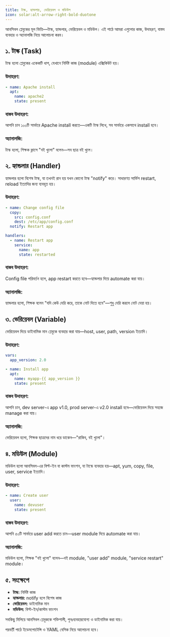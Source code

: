 ```yaml
---
title: টাস্ক, হ্যান্ডলার, ভেরিয়েবল ও মডিউল
icon: solar:alt-arrow-right-bold-duotone
---
```


আনসিবল প্লেবুকের মূল ভিত্তি—টাস্ক, হ্যান্ডলার, ভেরিয়েবল ও মডিউল। এই পাঠে আমরা এগুলোর কাজ, উদাহরণ, বাস্তব ব্যবহার ও অ্যানালজি নিয়ে আলোচনা করব।

## ১. টাস্ক (Task)

টাস্ক হলো প্লেবুকের একেকটি ধাপ, যেখানে নির্দিষ্ট কাজ (module) এক্সিকিউট হয়।

### উদাহরণ:
```yaml
- name: Apache install
  apt:
    name: apache2
    state: present
```

### বাস্তব উদাহরণ:

আপনি চান ১০০টি সার্ভারে Apache install করতে—একটি টাস্ক লিখে, সব সার্ভারে একসাথে install হবে।

### অ্যানালজি:

টাস্ক হলো, শিক্ষক ক্লাসে "বই খুলো" বলেন—সব ছাত্র বই খুলে।

## ২. হ্যান্ডলার (Handler)

হ্যান্ডলার হলো বিশেষ টাস্ক, যা তখনই রান হয় যখন কোনো টাস্ক "notify" করে। সাধারণত সার্ভিস restart, reload ইত্যাদির জন্য ব্যবহৃত হয়।

### উদাহরণ:
```yaml
- name: Change config file
  copy:
    src: config.conf
    dest: /etc/app/config.conf
  notify: Restart app

handlers:
  - name: Restart app
    service:
      name: app
      state: restarted
```

### বাস্তব উদাহরণ:

Config file পরিবর্তন হলে, app restart করতে হবে—হ্যান্ডলার দিয়ে automate করা যায়।

### অ্যানালজি:

হ্যান্ডলার হলো, শিক্ষক বলেন "যদি কেউ দেরি করে, তাকে নোট দিতে হবে"—শুধু দেরি করলে নোট দেয়া হয়।

## ৩. ভেরিয়েবল (Variable)

ভেরিয়েবল দিয়ে ডাইনামিক মান প্লেবুকে ব্যবহার করা যায়—host, user, path, version ইত্যাদি।

### উদাহরণ:
```yaml
vars:
  app_version: 2.0

- name: Install app
  apt:
    name: myapp-{{ app_version }}
    state: present
```

### বাস্তব উদাহরণ:

আপনি চান, dev server-এ app v1.0, prod server-এ v2.0 install হবে—ভেরিয়েবল দিয়ে সহজে manage করা যায়।

### অ্যানালজি:

ভেরিয়েবল হলো, শিক্ষক ছাত্রদের নাম ধরে ডাকেন—"রাকিব, বই খুলো"।

## ৪. মডিউল (Module)

মডিউল হলো আনসিবল-এর বিল্ট-ইন বা কাস্টম ফাংশন, যা টাস্কে ব্যবহার হয়—apt, yum, copy, file, user, service ইত্যাদি।

### উদাহরণ:
```yaml
- name: Create user
  user:
    name: devuser
    state: present
```

### বাস্তব উদাহরণ:

আপনি ৫০টি সার্ভারে user add করতে চান—user module দিয়ে automate করা যায়।

### অ্যানালজি:

মডিউল হলো, শিক্ষক "বই খুলো" বলেন—বই module, "user add" module, "service restart" module।

## ৫. সংক্ষেপে

- **টাস্ক:** নির্দিষ্ট কাজ
- **হ্যান্ডলার:** notify হলে বিশেষ কাজ
- **ভেরিয়েবল:** ডাইনামিক মান
- **মডিউল:** বিল্ট-ইন/কাস্টম ফাংশন

সবকিছু মিলিয়ে আনসিবল প্লেবুককে শক্তিশালী, পুনঃব্যবহারযোগ্য ও ডাইনামিক করা যায়।

পরবর্তী পাঠে ইডেমপোটেন্সি ও YAML বেসিক নিয়ে আলোচনা হবে।
